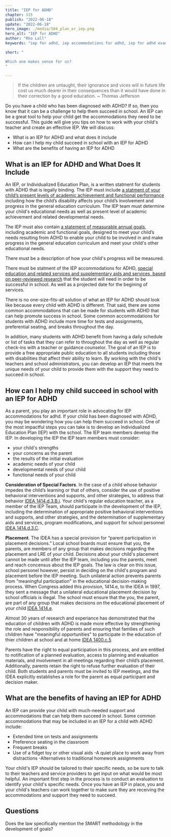 ```yaml
---
title: "IEP for ADHD"
chapter: 315
publish: "2022-06-18"
update: "2022-06-18"
hero_image: ./media/504_plan_or_iep.png
hero_alt: "IEP for ADHD"
author: "Rho Lall"
keywords: "iep for adhd, iep accommodations for adhd, iep for adhd example, accomodations for adhd, , accommodations for adhd elementary students, accomodations for students with adhd"

short: "

Which one makes sense for us?
"

---
```

>If the children are untaught, their ignorance and vices will in future life cost us much dearer in their consequences than it would have done in their correction by a good education. ~ Thomas Jefferson

Do you have a child who has been diagnosed with ADHD? If so, then you know that it can be a challenge to help them succeed in school. An IEP can be a great tool to help your child get the accommodations they need to be successful. This guide will give you tips on how to work with your child's teacher and create an effective IEP. We will discuss:
- What is an IEP for ADHD and what does it include
- How can I help my child succeed in school with an IEP for ADHD
- What are the benefits of having an IEP for ADHD

## What is an IEP for ADHD and What Does It Include

An IEP, or Individualized Education Plan, is a written statment for students with ADHD that is legally binding. The IEP must include [a statment of your child’s present levels of academic achievement and functional performance](https://sites.ed.gov/idea/statute-chapter-33/subchapter-ii/1414/d) including how the child’s disability affects your child’s involvement and progress in the general education curriculum. The IEP team must determine your child's educational needs as well as present level of academic achievement and related developmental needs.

The IEP must also contain [a statement of measurable annual goals](https://sites.ed.gov/idea/statute-chapter-33/subchapter-ii/1414/d), including academic and functional goals, designed to meet your child’s needs resulting from ADHD to enable your child to be involved in and make progress in the general education curriculum and meet your child's other educational needs. 

There must be a description of how your child's progress will be measured. 

There must be statment of the IEP accommodations for ADHD, [special education and related services and supplementary aids and services, based on peer-reviewed research](https://sites.ed.gov/idea/statute-chapter-33/subchapter-ii/1414/d) that the student will need in order to be successful in school. As well as a projected date for the begining of services.

There is no one-size-fits-all solution of what an IEP for ADHD should look like because every child with ADHD is different. That said, there are some common accommodations that can be made for students with ADHD that can help promote success in school. Some common accommodations for students with ADHD include more time for tests and assignments, preferential seating, and breaks throughout the day.

In addition, many students with ADHD benefit from having a daily schedule or list of tasks that they can refer to throughout the day as well as regular check-ins with a teacher or guidance counselor. The goal of an IEP is to provide a free appropriate public education to all students including those with disabilities that affect their ability to learn. By working with the child's teachers and school administrators, you can develop an IEP that meets the unique needs of your child to provide them with the support they need to succeed in school.



## How can I help my child succeed in school with an IEP for ADHD

As a parent, you play an important role in advocating for IEP accommodations for adhd. If your child has been diagnosed with ADHD, you may be wondering how you can help them succeed in school. One of the most impactful steps you can take is to develop an Individualized Education Plan (IEP) with the school. The IEP team members develop the IEP. In developing the IEP the IEP team members must consider:

- your child's strengths
- your concerns as the parent
- the results of the initial evaluation
- academic needs of your child
- developmental needs of your child
- functional needs of your child

**Consideration of Special Factors**. In the case of a child whose behavior impedes the child’s learning or that of others, consider the use of positive behavioral interventions and supports, and other strategies, to address that behavior [IDEA 1414.d.3.B.i](https://sites.ed.gov/idea/statute-chapter-33/subchapter-ii/1414/d/3). Your child's regular education teacher, as a member of the IEP Team, should participate in the development of the IEP, including the determination of appropriate positive behavioral interventions and supports, and other strategies, and the determination of supplementary aids and services, program modifications, and support for school personnel [IDEA 1414.d.3.C](https://sites.ed.gov/idea/statute-chapter-33/subchapter-ii/1414/d/3).

**Placement**. The IDEA has a special provision for “parent participation in placement decisions.” Local school boards must ensure that you, the parents, are members of any group that makes decisions regarding the placement and LRE of your child. Decisions about your child's placement cannot be made until after the IEP team, including you the parents, meet and reach concensus about the IEP goals. The law is clear on this issue, school personel however, persist in deciding on the child's program and placement before the IEP meeting. Such unilateral action prevents parents from "meaningful participation" in the educational decision-making process. When Congress added this provision, 1414.e, to the IDEA in 1997, they sent a message that a unilateral educational placement decision by school officials is illegal. The school must ensure that the you, the parent, are part of any group that makes decisions on the educational placement of your child [IDEA 1414.e](https://sites.ed.gov/idea/statute-chapter-33/subchapter-ii/1414/e).

Almost 30 years of research and experiance has demonstrated that the education of children with ADHD is made more effective by strengthening the role and responsibility of parents and ensuring that families of such children have "meaningful opportunities" to participate in the education of thier children at school and at home [IDEA 1400.c.5](https://sites.ed.gov/idea/statute-chapter-33/subchapter-i/1400/c/5)

Parents have the right to equal participation in this process, and are entitled to notification of a planned evaluation, access to planning and evaluation materials, and involvement in all meetings regarding their child’s placement. Additionally, parents retain the right to refuse further evaluation of their child. Both students and parents must be invited to IEP meetings, and the IDEA explicitly establishes a role for the parent as equal participant and decision maker.

## What are the benefits of having an IEP for ADHD

An IEP can provide your child with much-needed support and accommodations that can help them succeed in school. Some common accommodations that may be included in an IEP for a child with ADHD include:
- Extended time on tests and assignments
- Preference seating in the classroom
- Frequent breaks
- Use of a fidget toy or other visual aids
-A quiet place to work away from distractions
-Alternatives to traditional homework assignments

Your child's IEP should be tailored to their specific needs, so be sure to talk to their teachers and service providers to get input on what would be most helpful.  An important first step in the process is to conduct an evaluation to identify your child's specific needs. Once you have an IEP in place, you and your child's teachers can work together to make sure they are receiving the accommodations and support they need to succeed.


## Questions

Does the law specifically mention the SMART methodology in the development of goals? 
